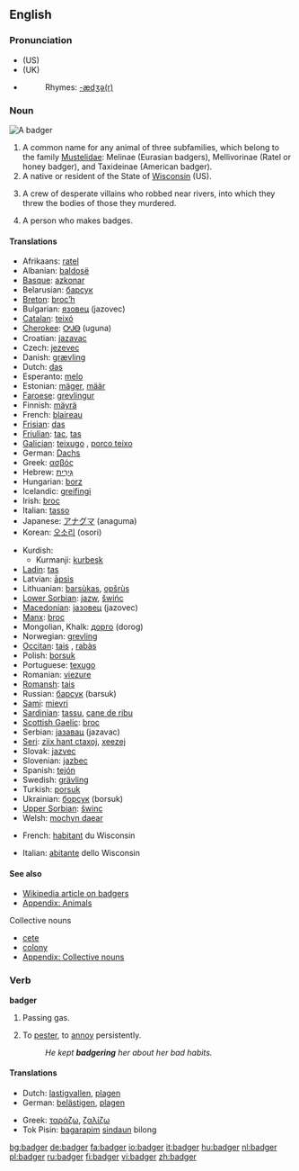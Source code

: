 ==English==

{{wikipedia}}

===Pronunciation===
*(US) {{IPA|/'bæʤəɻ/}}
*(UK) {{IPA|/'bæʤə(r)/}}
*{{audio|en-us-badger.ogg|Audio (US)}}
*:Rhymes: [[Rhymes:English:-ædʒə(r)|-ædʒə(r)]]

===Noun===
[[Image:Dachs.jpg|thumb|A badger]]
{{en-noun}}

# A common name for any animal of three subfamilies, which belong to the family [[Mustelidae]]: Melinae (Eurasian badgers), Mellivorinae (Ratel or honey badger), and Taxideinae (American badger).
# A native or resident of the State of [[Wisconsin]] (US).
# {{context|plural|vulgar|cant}} A crew of desperate villains who robbed near rivers, into which they threw the bodies of those they murdered.
# A person who makes badges.

====Translations====
{{trans-top|animal}}
*Afrikaans: [[ratel]]
*Albanian: [[baldosë]] {{f}}
*[[Basque]]: [[azkonar]]
*Belarusian: [[барсук]] {{m}}
*[[Breton]]: [[broc’h]] {{g|Breton}}
*Bulgarian: [[язовец]] (jazovec) {{m}}
*[[Catalan]]: [[teixó]] {{m}}
*[[Cherokee]]: [[ᎤᎫᎾ]] (uguna)
*Croatian: [[jazavac]] {{m}}
*Czech: [[jezevec]] {{m}}
*Danish: [[grævling]] {{g|Danish}}
*Dutch: [[das]] {{m}}
*Esperanto: [[melo]]
*Estonian: [[mäger]], [[määr]]
*[[Faroese]]: [[grevlingur]] {{m}}
*Finnish: [[mäyrä]]
*French: [[blaireau]] {{m}}
*[[Frisian]]: [[das]] {{g|Frisian}}
*[[Friulian]]: [[tac]], [[tas]]
*[[Galician]]: [[teixugo]] {{m}}, [[porco teixo]] {{m}}
*German: [[Dachs]] {{m}}
*Greek: [[ασβός]] {{m}}
*Hebrew: [[גירית|גִּירִית]] {{f}}
*Hungarian: [[borz]]
*Icelandic: [[greifingi]] {{m}}
*Irish: [[broc]] {{m}}
*Italian: [[tasso]] {{m}}
*Japanese: [[アナグマ]] (anaguma)
*Korean: [[오소리]] (osori)
{{trans-mid}}
*Kurdish:
**Kurmanji: [[kurbeşk]]
*[[Ladin]]: [[tas]]
*Latvian: [[āpsis]] {{g|Latvian}}
*Lithuanian: [[barsùkas]], [[opšrùs]] {{g|Lithuanian}}
*[[Lower Sorbian]]: [[jazw]], [[šwińc]]
*[[Macedonian]]: [[jазовец]] (jazovec) {{m}}
*[[Manx]]: [[broc]]
*Mongolian, Khalk: [[дорго]] (dorog)
*Norwegian: [[grevling]] {{m}}
*[[Occitan]]: [[tais]] {{m}}, [[rabàs]] {{m}}
*Polish: [[borsuk]] {{m}}
*Portuguese: [[texugo]] {{m}}
*Romanian: [[viezure]] {{m}}
*[[Romansh]]: [[tais]]
*Russian: [[барсук]] (barsuk) {{m}}
*[[Sami]]: [[mievri]]
*[[Sardinian]]: [[tassu]], [[cane de ribu]]
*[[Scottish Gaelic]]: [[broc]] {{g|Scots Gaelic}}
*Serbian: [[jазавац]] (jazavac) {{m}}
*[[Seri]]: [[ziix hant ctaxoj]], [[xeezej]]
*Slovak: [[jazvec]] {{m}}
*Slovenian: [[jazbec]] {{m}}
*Spanish: [[tejón]] {{m}}
*Swedish: [[grävling]] {{c}}
*Turkish: [[porsuk]]
*Ukrainian: [[борсук]] (borsuk) {{m}}
*[[Upper Sorbian]]: [[šwinc]] {{m}}
*Welsh: [[mochyn daear]] {{m}}
{{trans-bottom}}

{{trans-top|native of Wisconsin}}
*French: [[habitant]] {{m}} du Wisconsin
{{trans-mid}}
*Italian: [[abitante]] {{m}} dello Wisconsin
{{trans-bottom}}

====See also====
*[[w:Badger (animal)|Wikipedia article on badgers]]
*[[Appendix: Animals]]

;Collective nouns
*[[cete]]
*[[colony]]
*[[Appendix: Collective nouns]]

===Verb===
'''badger'''
{{en-verb|badgers|badgering|badgered}}

# {{context|UK|colloquial}} Passing gas.
# To [[pester]], to [[annoy]] persistently.
#:''He kept '''badgering''' her about her bad habits.''

====Translations====
{{trans-top|pester}}
*Dutch: [[lastigvallen]], [[plagen]]
*German: [[belästigen]], [[plagen]]
{{trans-mid}}
*Greek: [[ταράζω]], [[ζαλίζω]]
*Tok Pisin: [[bagarapim]] [[sindaun]] bilong<!-- if these words make up a single idiom, they should be wikified as a single entity-->
{{trans-bottom}}

[[bg:badger]]
[[de:badger]]
[[fa:badger]]
[[io:badger]]
[[it:badger]]
[[hu:badger]]
[[nl:badger]]
[[pl:badger]]
[[ru:badger]]
[[fi:badger]]
[[vi:badger]]
[[zh:badger]]